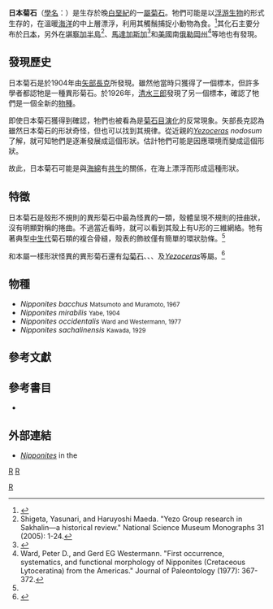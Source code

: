 {{Automatic Taxobox
| taxon = Nipponites
| authority = Yabe, 1904
| fossil_range = {{fossil range|土仑阶|科尼亚克阶}}晚[[白堊紀|白堊紀]]
| image = Nipponites mirabilis1.jpg
| image_caption = 日本菊石的化石
| image2 = Nipponites Yezoceras.jpg
| image2_caption = ''Nipponites mirabilis''（球形外殼者）、''N. bacchus''（不規則形外殼者）和''[[Yezoceras|Yezoceras]] nodosum''（螺旋錐形外殼者）的復原圖
| type_species = ''Nipponites mirabilis''
| type_species_authority = Yabe, 1904
| subdivision_ranks = [[種|種]]
| subdivision = [[#物種|見內文]]
}}

'''日本菊石'''（[[學名|學名]]：{{lang|la|'''''Nipponites'''''}}）是生存於晚[[白堊紀|白堊紀]]的一[[屬|屬]][[菊石|菊石]]。牠們可能是以[[浮游生物|浮游生物]]的形式生存的，在溫暖[[海洋|海洋]]的中上層漂浮，利用其觸鬚捕捉小動物為食。<ref name="Fossils">{{cite book | title=Fossils | url=https://archive.org/details/fossils0000walk_e1r0 | publisher=[[Dorling_Kindersley|Dorling Kindersley]] | author={{link-en|西里爾·沃克 (古生物學家)|Cyril Walker (palaeontologist)|Walker, Cyril}} | last2=Ward | first2=David | authorlink2=David Ward (palaeontologist) | series=Smithsonian Handbooks | year=2002 | page=[https://archive.org/details/fossils0000walk_e1r0/page/158 158] | isbn=0789489848 | edition=revised, illustrated}}</ref>其化石主要分布於[[日本|日本]]，另外在[[堪察加半島|堪察加半島]]<ref name=Yasunari>Shigeta, Yasunari, and Haruyoshi Maeda. "Yezo Group research in Sakhalin—a historical review." National Science Museum Monographs 31 (2005): 1-24.</ref>、[[馬達加斯加|馬達加斯加]]<ref name="makhon">{{cite book | url=https://books.google.com/books?id=7uUdAQAAIAAJ&q | title=Geological Survey Current Research | author=Makhon ha-geʹologi (Israel) | publisher=Ministry of Commerce and Industry, Geological Survey of Israel | year=1981}}</ref>和[[美國|美國]]南[[俄勒岡州|俄勒岡州]]<ref name=Ward>Ward, Peter D., and Gerd EG Westermann. "First occurrence, systematics, and functional morphology of Nipponites (Cretaceous Lytoceratina) from the Americas." Journal of Paleontology (1977): 367-372.</ref>等地也有發現。

== 發現歷史 ==
日本菊石是於1904年由[[矢部長克|矢部長克]]所發現。雖然他當時只獲得了一個標本，但許多學者都認牠是一種異形菊石。於1926年，[[清水三郎|清水三郎]]發現了另一個標本，確認了牠們是一個全新的[[物種|物種]]。

即使日本菊石獲得到確認，牠們也被看為是[[菊石目|菊石目]][[演化|演化]]的反常現象。矢部長克認為雖然日本菊石的形狀奇怪，但也可以找到其規律。從近親的''[[Yezoceras|Yezoceras]] nodosum''了解，就可知牠們是逐漸發展成這個形狀。估計牠們可能是因應環境而變成這個形狀。

故此，日本菊石可能是與[[海綿|海綿]]有[[共生|共生]]的關係，在海上漂浮而形成這種形狀。

== 特徵 ==
日本菊石是殼形不規則的異形菊石中最為怪異的一類，殼體呈現不規則的扭曲狀，沒有明顯對稱的捲曲。不過當近看時，就可以看到其殼上有U形的三維網絡。牠有著典型[[中生代|中生代]]菊石類的複合骨縫，殼表的飾紋僅有簡單的環狀肋條。<ref name="Fossils" />

和本屬一樣形狀怪異的異形菊石還有[[勾菊石|勾菊石]]、''{{tsl|en|Eubostrychoceras|Eubostrychoceras}}''、{{tsl|en|Hyphantoceras|蛛絲菊石}}、''{{tsl|en|Muramotoceras|Muramotoceras}}''及''[[Yezoceras|Yezoceras]]''等屬。<ref name="Pseudaganides">{{Cite web |url = https://viaje6al9oeste.wordpress.com/tag/lytoceratina/ |title = Lytoceratina  Viaje al Oeste |language = zh-hant |accessdate = 2018-06-10 |archive-date = 2018-06-12 |archive-url = https://web.archive.org/web/20180612162050/https://viaje6al9oeste.wordpress.com/tag/lytoceratina/ |dead-url = no }}</ref>

== 物種 ==
*''Nipponites bacchus'' <small>Matsumoto and Muramoto, 1967</small>
*''Nipponites mirabilis'' <small>Yabe, 1904</small>
*''Nipponites occidentalis'' <small>Ward and Westermann, 1977</small>
*''Nipponites sachalinensis'' <small>Kawada, 1929</small> 

== 參考文獻 ==
{{reflist}}

== 參考書目 ==
*{{cite book| first1=W.J. |last1=Arkell |first2=B. |last2=Kummel |first3=C.W. |last3=Wright |series=Treatise on Invertebrate Paleontology, Part L, Mollusca 4| title=Mesozoic Ammonoidea | publisher=Geological Society of America and University of Kansas Press |location=Lawrence, Kansas|year=1957}}

== 外部連結 ==
* [http://paleodb.org/cgi-bin/bridge.pl?a=checkTaxonInfo&taxon_no=15262&is_real_user=1 ''Nipponites'']  in the {{tsl|en|Paleobiology Database||Paleobiology Database}}
{{Taxonbar}}
[[分類:念珠菊石科|R]]
[[分類:白堊紀動物|R]]
[[Category:_1904年描述的分类群|R]]